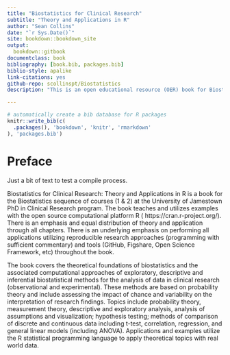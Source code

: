 ```yaml
--- 
title: "Biostatistics for Clinical Research"
subtitle: "Theory and Applications in R"
author: "Sean Collins"
date: "`r Sys.Date()`"
site: bookdown::bookdown_site
output:
  bookdown::gitbook
documentclass: book
bibliography: [book.bib, packages.bib]
biblio-style: apalike
link-citations: yes
github-repo: scollinspt/Biostatistics
description: "This is an open educational resource (OER) book for Biostatistics for Clinical Research: Theory & Applications in R using the bookdown package in RStudio. The output format for this example is bookdown::gitbook."

---
```


```r
# automatically create a bib database for R packages
knitr::write_bib(c(
  .packages(), 'bookdown', 'knitr', 'rmarkdown'
), 'packages.bib')
```


# Preface {-#preface}

Just a bit of text to test a compile process.

Biostatistics for Clinical Research: Theory and Applications in R is a book for the Biostatistics sequence of courses (1 & 2) at the University of Jamestown PhD in Clinical Research program. The book teaches and utilizes examples with the open source computational platform R  ( https://cran.r-project.org/). There is an emphasis and equal distribution of theory and application through all chapters. There is an underlying emphasis on performing all applications utilizing reproducible research approaches (programming with sufficient commentary) and tools (GitHub, Figshare, Open Science Framework, etc) throughout the book.

The book covers the theoretical foundations of biostatistics and the associated computational approaches of exploratory, descriptive and inferential biostatistical methods for the analysis of data in clinical research (observational and experimental). These methods are based on probability theory and include assessing the impact of chance and variability on the interpretation of research findings. Topics include probability theory, measurement theory, descriptive and exploratory analysis, analysis of assumptions and visualization; hypothesis testing; methods of comparison of discrete and continuous data including t-test, correlation, regression, and general linear models (including ANOVA). Applications and examples utilize the R statistical programming language to apply theoretical topics with real world data.

